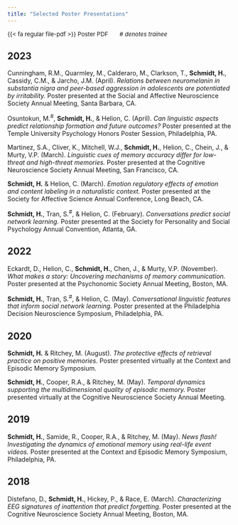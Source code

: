 ```yaml
---
title: "Selected Poster Presentations"
---
```


<font size="2.5"> {{< fa regular file-pdf >}} Poster PDF        *# denotes trainee* </font>

## 2023

Cunningham, R.M., Quarmley, M., Calderaro, M., Clarkson, T., **Schmidt, H.**, Cassidy, C.M., & Jarcho, J.M. (April). *Relations between neuromelanin in substantia nigra and peer-based aggression in adolescents are potentiated by irritability.* Poster presented at the Social and Affective Neuroscience Society Annual Meeting, Santa Barbara, CA.

Osuntokun, M.^\#^, **Schmidt, H.**, & Helion, C. (April). *Can linguistic aspects predict relationship formation and future outcomes?* Poster presented at the Temple University Psychology Honors Poster Session, Philadelphia, PA.

Martinez, S.A., Cliver, K., Mitchell, W.J., **Schmidt, H.**, Helion, C., Chein, J., & Murty, V.P. (March). *Linguistic cues of memory accuracy differ for low-threat and high-threat memories.* Poster presented at the Cognitive Neuroscience Society Annual Meeting, San Francisco, CA.

**Schmidt, H.** & Helion, C. (March). *Emotion regulatory effects of emotion and content labeling in a naturalistic context.* Poster presented at the Society for Affective Science Annual Conference, Long Beach, CA.
<a href=files/Schmidt_SAS2023.pdf class="fa-regular fa-file-pdf" target="_blank" style="text-decoration:none" ></a> 

**Schmidt, H.**, Tran, S.^\#^, & Helion, C. (February). *Conversations predict social network learning.* Poster presented at the Society for Personality and Social Psychology Annual Convention, Atlanta, GA. <a href=files/Schmidt_SPSP2023.pdf class="fa-regular fa-file-pdf" target="_blank" style="text-decoration:none" ></a> 

## 2022

Eckardt, D., Helion, C., **Schmidt, H.**, Chen, J., & Murty, V.P. (November). *What makes a story: Uncovering mechanisms of memory communication.* Poster presented at the Psychonomic Society Annual Meeting, Boston, MA.

**Schmidt, H.**, Tran, S.^\#^, & Helion, C. (May). *Conversational linguistic features that inform social network learning.* Poster presented at the Philadelphia Decision Neuroscience Symposium, Philadelphia, PA. <a href=files/Schmidt_PDNS2022.pdf class="fa-regular fa-file-pdf" target="_blank" style="text-decoration:none" ></a>

## 2020

**Schmidt, H.** & Ritchey, M. (August). *The protective effects of retrieval practice on positive memories.* Poster presented virtually at the Context and Episodic Memory Symposium. <a href=files/Schmidt_CEMS2020.pdf class="fa-regular fa-file-pdf" target="_blank" style="text-decoration:none" ></a>

**Schmidt, H.**, Cooper, R.A., & Ritchey, M. (May). *Temporal dynamics supporting the multidimensional quality of episodic memory.* Poster presented virtually at the Cognitive Neuroscience Society Annual Meeting. <a href=files/Schmidt_CNS2020.pdf class="fa-regular fa-file-pdf" target="_blank" style="text-decoration:none" ></a>

## 2019

**Schmidt, H.**, Samide, R., Cooper, R.A., & Ritchey, M. (May). *News flash! Investigating the dynamics of emotional memory using real-life event videos.* Poster presented at the Context and Episodic Memory Symposium, Philadelphia, PA. <a href=files/Schmidt_CEMS2019.pdf class="fa-regular fa-file-pdf" target="_blank" style="text-decoration:none" ></a>

## 2018

Distefano, D., **Schmidt, H.**, Hickey, P., & Race, E. (March). *Characterizing EEG signatures of inattention that predict forgetting.* Poster presented at the Cognitive Neuroscience Society Annual Meeting, Boston, MA. <a href=files/Schmidt_CNS2018.pdf class="fa-regular fa-file-pdf" target="_blank" style="text-decoration:none" ></a>

